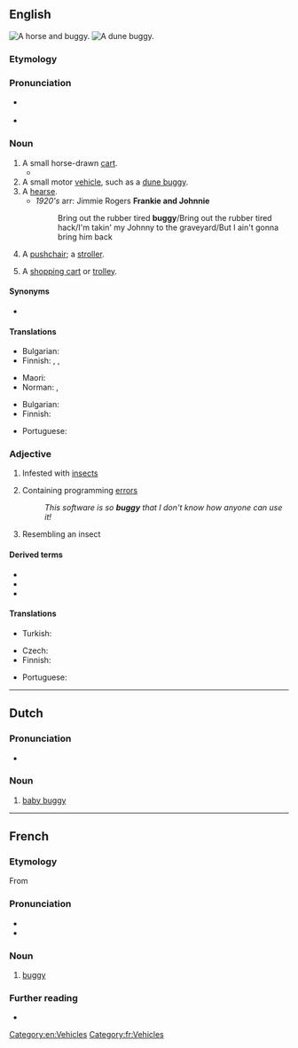 {{also|Buggy}}
==English==
[[Image:Herr's Mill Covered Bridge and Buggy 2600px.jpg|thumb|A horse and buggy.]]
[[Image:Beach buggy 1.jpg|thumb|A dune buggy.]]

===Etymology===
{{rfe|lang=en}}

===Pronunciation===
* {{a|UK}} {{IPA|/bʌ.ɡi/|lang=en}}
* {{rhymes|ʌɡi|lang=en}}

===Noun===
{{en-noun|buggies}}

# A small horse-drawn [[cart]].
#* {{quote-book|year=1898|author={{w|Winston Churchill (novelist)|Winston Churchill}}
|title={{w|The Celebrity}}|chapter=2
|passage=I had occasion […] to make a somewhat long business trip to Chicago, and on my return […] I&nbsp;found Farrar awaiting me in the railway station. He smiled his wonted fraction by way of greeting, […], and finally leading me to his '''buggy''', turned and drove out of town.}}
# A small motor [[vehicle]], such as a [[dune buggy]].
# A [[hearse]].  
#* <i>1920's</i> arr: Jimmie Rogers <b>Frankie and Johnnie</b>
#*:Bring out the rubber tired <b>buggy</b>/Bring out the rubber tired hack/I'm takin' my Johnny to the graveyard/But I ain't gonna bring him back<!--not all this quote I'm sure of, being from memory-->
# {{lb|en|UK}} A [[pushchair]]; a [[stroller]].
# {{lb|en|Canada|southern US}} A [[shopping cart]] or [[trolley]].

====Synonyms====
* {{sense|pushchair}} {{l|en|stroller}}

====Translations====
{{trans-top|A small horse-drawn cart}}
* Bulgarian: {{t|bg|кабриолет|m}}
* Finnish: {{t+|fi|vaunut}}, {{t+|fi|rattaat}}, {{t+|fi|kärryt}}
{{trans-mid}}
* Maori: {{t|mi|paki}}
* Norman: {{t|nrf|tchéthiole|f}} {{qual|Jersey}}, {{t|nrf|cariole|f}} {{qual|Guernsey}}
{{trans-bottom}}

{{trans-top|A small motor vehicle, such as a dune buggy}}
* Bulgarian: {{t|bg|бъги|n}}
* Finnish: {{t+|fi|mönkijä}}
{{trans-mid}}
* Portuguese: {{t+|pt|bugue|m}}
{{trans-bottom}}

{{trans-see|pushchair}}

{{trans-see|shopping cart}}

===Adjective===
{{en-adj|er}}

# Infested with [[insect]]s
# {{lb|en|computing}} Containing programming [[error]]s
#: ''This software is so '''buggy''' that I don't know how anyone can use it!''
# Resembling an insect

====Derived terms====
* {{l|en|baby buggy}}
* {{l|en|bugginess}}
* {{l|en|buggy eyes}}

====Translations====
{{trans-top|infested with insects}}
* Turkish: {{t+|tr|böcekli}}
{{trans-mid}}
{{trans-bottom}}

{{trans-top|containing programming errors}}
* Czech: {{t|cs|chybový|m}}
* Finnish: {{t|fi|buginen}}
{{trans-mid}}
* Portuguese: {{t+|pt|bugado}}
{{trans-bottom}}

[[Category:en:Vehicles]]

----

==Dutch==
{{wikipedia|lang=nl}}

===Pronunciation===
* {{audio|Nl-buggy.ogg|Audio|lang=nl}}

===Noun===
{{nl-noun|m|-'s|buggy'tje}}

# [[baby buggy]]

----

==French==

===Etymology===
From {{etyl|en|fr}}

===Pronunciation===
* {{fr-IPA|beugui}}
* {{audio|Fr-Paris--buggy.ogg|Audio (Paris)|lang=fr}}

===Noun===
{{fr-noun|m|buggies|buggys}}

# [[#English|buggy]] {{gloss|small vehicle}}

===Further reading===
* {{R:TLFi}}

[[Category:fr:Vehicles]]